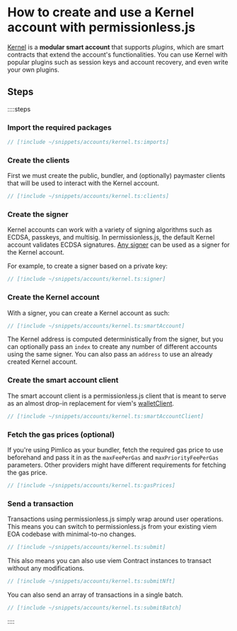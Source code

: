 # How to create and use a Kernel account with permissionless.js

[Kernel](https://github.com/zerodevapp/kernel) is a **modular smart account** that supports *plugins*, which are smart contracts that extend the account's functionalities.  You can use Kernel with popular plugins such as session keys and account recovery, and even write your own plugins.

## Steps

::::steps

### Import the required packages

```ts
// [!include ~/snippets/accounts/kernel.ts:imports]
```

### Create the clients

First we must create the public, bundler, and (optionally) paymaster clients that will be used to interact with the Kernel account.

```ts
// [!include ~/snippets/accounts/kernel.ts:clients]
```

### Create the signer

Kernel accounts can work with a variety of signing algorithms such as ECDSA, passkeys, and multisig. In permissionless.js, the default Kernel account validates ECDSA signatures. [Any signer](/permissionless/how-to/signers) can be used as a signer for the Kernel account.

For example, to create a signer based on a private key:

```ts
// [!include ~/snippets/accounts/kernel.ts:signer]
```

### Create the Kernel account

With a signer, you can create a Kernel account as such:

```ts
// [!include ~/snippets/accounts/kernel.ts:smartAccount]
```

The Kernel address is computed deterministically from the signer, but you can optionally pass an `index` to create any number of different accounts using the same signer. You can also pass an `address` to use an already created Kernel account.

### Create the smart account client

The smart account client is a permissionless.js client that is meant to serve as an almost drop-in replacement for viem's [walletClient](https://viem.sh/docs/clients/wallet.html).

```ts
// [!include ~/snippets/accounts/kernel.ts:smartAccountClient]
```

### Fetch the gas prices (optional)

If you're using Pimlico as your bundler, fetch the required gas price to use beforehand and pass it in as the `maxFeePerGas` and `maxPriorityFeePerGas` parameters. Other providers might have different requirements for fetching the gas price.

```ts
// [!include ~/snippets/accounts/kernel.ts:gasPrices]
```

### Send a transaction

Transactions using permissionless.js simply wrap around user operations. This means you can switch to permissionless.js from your existing viem EOA codebase with minimal-to-no changes.

```ts
// [!include ~/snippets/accounts/kernel.ts:submit]
```

This also means you can also use viem Contract instances to transact without any modifications.

```ts
// [!include ~/snippets/accounts/kernel.ts:submitNft]
```

You can also send an array of transactions in a single batch.

```ts
// [!include ~/snippets/accounts/kernel.ts:submitBatch]
```

::::